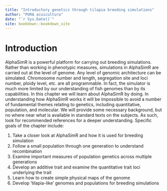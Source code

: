 ```yaml
--- 
title: "Introductory genetics through tilapia breeding simulations"
author: "PURA acuicultura"
date: "`r Sys.Date()`"
site: bookdown::bookdown_site
---
```


# Introduction

AlphaSimR is a powerful platform for carrying out breeding simulations. Rather than working in phenotypic measures,  simulations in AlphaSimR are carried out at the level of genome. Any level of genomic architecture can be simulated. Chromosome number and length, segregation site and loci number, ploidy level, etc. are all programmable. In fact, the simulator is much more limited by our understanding of fish genomes than by its capabilities. In this chapter we will learn about AlphaSimR by doing. In understanding how AlphaSimR works it will be impossible to avoid a number of fundamental themes relating to genetics, including quantitative, population, and molecular. We will provide some necessary background, but no where near what is available in standard texts on the subjects. As such, look for recommended references for a deeper understanding. Specific goals of the chapter include:

1. Take a closer look at AlphaSimR and how it is used for breeding simulation
2. Follow a small population through one generation to understand recombination
3. Examine important measures of population genetics across multiple generations
4. Develop an additive trait and examine the quantitative trait loci underlying the trait
5. Learn how to create simple physical maps of the genome
6. Develop 'tilapia-like' genomes and populations for breeding simulations